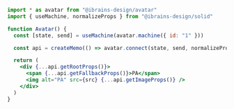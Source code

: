 ```jsx
import * as avatar from "@ibrains-design/avatar"
import { useMachine, normalizeProps } from "@ibrains-design/solid"

function Avatar() {
  const [state, send] = useMachine(avatar.machine({ id: "1" }))

  const api = createMemo(() => avatar.connect(state, send, normalizeProps))

  return (
    <div {...api.getRootProps()}>
      <span {...api.getFallbackProps()}>PA</span>
      <img alt="PA" src={src} {...api.getImageProps()} />
    </div>
  )
}
```
